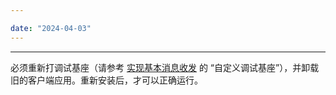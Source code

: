 ```yaml
---

date: "2024-04-03"
---
```


<Title>更新 ZIM SDK 版本后，需要重新打基座吗?</Title>



- - -
 
必须重新打调试基座（请参考 [实现基本消息收发](/zim-uniapp/send-and-receive-messages#24-自定义调试基座) 的 “自定义调试基座”），并卸载旧的客户端应用。重新安装后，才可以正确运行。